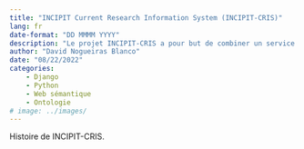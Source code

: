 ```yaml
---
title: "INCIPIT Current Research Information System (INCIPIT-CRIS)"
lang: fr
date-format: "DD MMMM YYYY"
description: "Le projet INCIPIT-CRIS a pour but de combiner un service de base d’attribution d’un identifiant pérenne avec un Current Research Information System (CRIS) et un ensemble d’algorithmes pour la désambiguïsation et l’interopérabilité."
author: "David Nogueiras Blanco"
date: "08/22/2022"
categories:
    - Django
    - Python
    - Web sémantique
    - Ontologie
# image: ../images/
---
```


Histoire de INCIPIT-CRIS.